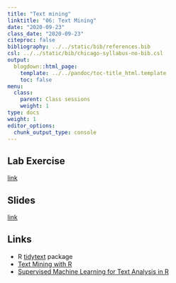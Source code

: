 ```yaml
---
title: "Text mining"
linktitle: "06: Text Mining"
date: "2020-09-23"
class_date: "2020-09-23"
citeproc: false
bibliography: ../../static/bib/references.bib
csl: ../../static/bib/chicago-syllabus-no-bib.csl
output:
  blogdown::html_page:
    template: ../../pandoc/toc-title_html.template
    toc: false
menu:
  class:
    parent: Class sessions
    weight: 1
type: docs
weight: 1
editor_options: 
  chunk_output_type: console
---
```


## Lab Exercise

[link](/PM566/assignment/06-lab)

## Slides

[link](/PM566/slides/06-textmining/slides.html)

## Links

- R [tidytext](https://juliasilge.github.io/tidytext/) package
- [Text Mining with R](https://www.tidytextmining.com/)
- [Supervised Machine Learning for Text Analysis in R](https://smltar.com/)
